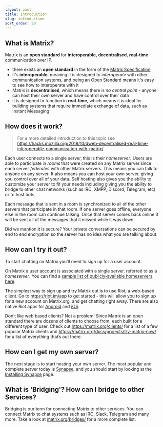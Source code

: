 ```yaml
---
layout: post
title: Introduction
slug: introduction
sort_order: 50
---
```


## What is Matrix?

Matrix is an **open standard** for **interoperable**, **decentralised**, **real-time** communication over IP.

* there exists an **open standard** in the form of the [Matrix Specification](https://matrix.org/docs/spec/)
* it's **interoperable**, meaning it is designed to *interoperate* with other communication systems, and being an Open Standard means it's easy to see how to interoperate with it
* Matrix is **decentralised**, which means there is *no central point* - anyone can host their own server and have control over their data
* it is designed to function in **real-time**, which means it is ideal for building systems that require immediate exchange of data, such as Instant Messaging

## How does it work?

> For a more detailed introduction to this topic see <https://hacks.mozilla.org/2018/10/dweb-decentralised-real-time-interoperable-communication-with-matrix/>

Each  user connects to a single server, this is their *homeserver*. Users are able to participate in *rooms* that were created on any Matrix server since each server *federates* with other Matrix servers. This means you can talk to anyone on any server. It also means you can host your own server, giving you control over all of your data. Self hosting also gives you the ability to customize your server to fit your needs including giving you the ability to bridge to other chat networks (such as IRC, XMPP, Discord, Telegram, etc) or to host bots.

Each message that is sent in a room is synchronized to all of the other servers that participate in that room. If one server goes offline, everyone else in the room can continue talking. Once that server comes back online it will be sent all of the messages that it missed while it was down.

Did we mention it is secure? Your private conversations can be secured by end to end encryption so the server has no idea what you are talking about.


## How can I try it out?

To start chatting on Matrix you’ll need to sign up for a user account.

On Matrix a user account is associated with a single server, referred to as a *homeserver*. You can find a [sample list of publicly-available homeservers here](https://www.hello-matrix.net/public_servers.php).

The simplest way to sign up and try Matrix out is to use Riot, a web-based client. Go to <https://riot.im/app> to get started - this will allow you to sign up for a new account on Matrix.org, and get chatting right away. There are also native Riot apps for [Android](https://play.google.com/store/apps/details?id=im.vector.app) and [iOS](https://itunes.apple.com/us/app/riot-open-source-collaboration/id1083446067?mt=8).

Don’t like web based clients? Not a problem! Since Matrix is an open standard there are dozens of clients to choose from, each built for a different type of user. Check out https://matrix.org/clients/ for a list of a few popular Matrix clients and https://matrix.org/docs/projects/try-matrix-now/ for a list of everything that’s out there.


## How can I get my own server?

The next stage is to start hosting your own server. The most popular and complete server today is [Synapse](https://github.com/matrix-org/synapse), and you should start by looking at the [Installing Synapse](https://matrix.org/docs/guides/installing-synapse) page.

## What is 'Bridging'? How can I bridge to other Services?

Bridging is our term for connecting Matrix to other services. You can connect Matrix to chat systems such as IRC, Slack, Telegram and many more. Take a look at [matrix.org/bridges/](https://matrix.org/bridges/) for a more complete list.
